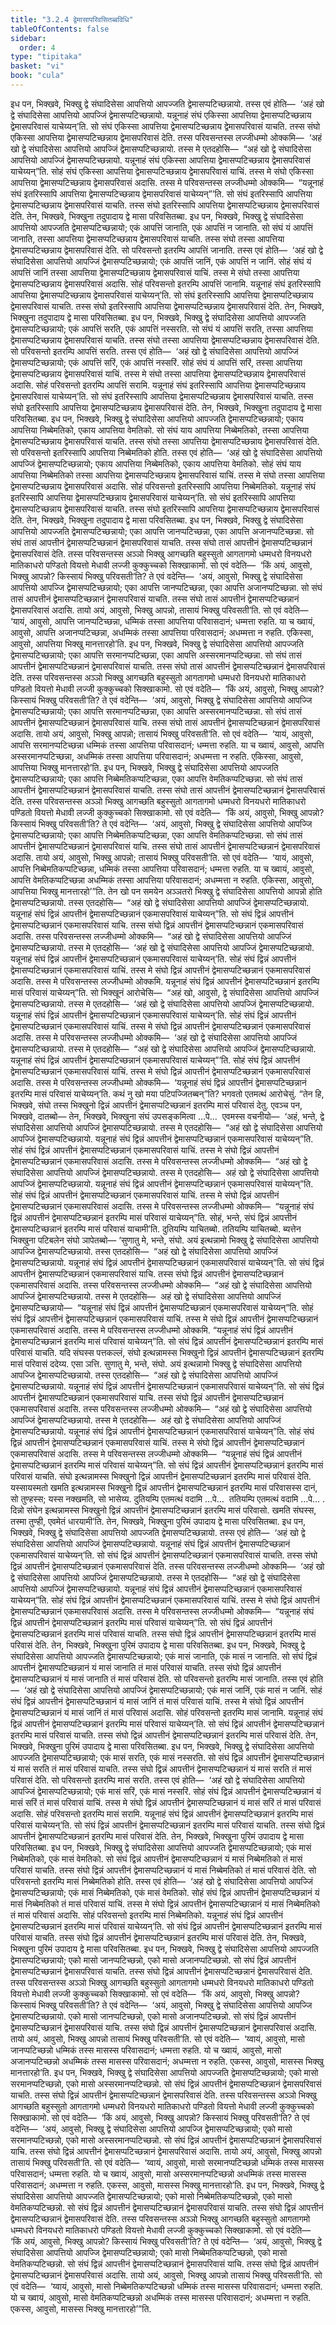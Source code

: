 ```yaml
---
title: "3.2.4 द्वेमासापरिवसितब्बविधि"
tableOfContents: false
sidebar:
  order: 4
type: "tipitaka"
basket: "vi"
book: "cula"
---
```



<DynamicBreadcrumb />

<Division number="140" book="cula">

<Paragraph number="635" book="cula">
इध पन, भिक्खवे, भिक्खु द्वे संघादिसेसा आपत्तियो आपज्जति द्वेमासप्पटिच्छन्नायो. तस्स एवं होति—  ‘अहं खो द्वे संघादिसेसा आपत्तियो आपज्जिं द्वेमासप्पटिच्छन्नायो. यन्नूनाहं संघं एकिस्सा आपत्तिया द्वेमासप्पटिच्छन्नाय द्वेमासपरिवासं याचेय्यन्’ति. सो संघं एकिस्सा आपत्तिया द्वेमासप्पटिच्छन्नाय द्वेमासपरिवासं याचति. तस्स संघो एकिस्सा आपत्तिया द्वेमासप्पटिच्छन्नाय द्वेमासपरिवासं देति. तस्स परिवसन्तस्स लज्जीधम्मो ओक्कमि—  ‘अहं खो द्वे संघादिसेसा आपत्तियो आपज्जिं द्वेमासप्पटिच्छन्नायो. तस्स मे एतदहोसि—  “अहं खो द्वे संघादिसेसा आपत्तियो आपज्जिं द्वेमासप्पटिच्छन्नायो. यन्नूनाहं संघं एकिस्सा आपत्तिया द्वेमासप्पटिच्छन्नाय द्वेमासपरिवासं याचेय्यन्”ति. सोहं संघं एकिस्सा आपत्तिया द्वेमासप्पटिच्छन्नाय द्वेमासपरिवासं याचिं. तस्स मे संघो एकिस्सा आपत्तिया द्वेमासप्पटिच्छन्नाय द्वेमासपरिवासं अदासि. तस्स मे परिवसन्तस्स लज्जीधम्मो ओक्कमि—  “यन्नूनाहं संघं इतरिस्सापि आपत्तिया द्वेमासप्पटिच्छन्नाय द्वेमासपरिवासं याचेय्यन्”’ति. सो संघं इतरिस्सापि आपत्तिया द्वेमासप्पटिच्छन्नाय द्वेमासपरिवासं याचति. तस्स संघो इतरिस्सापि आपत्तिया द्वेमासप्पटिच्छन्नाय द्वेमासपरिवासं देति. तेन, भिक्खवे, भिक्खुना तदुपादाय द्वे मासा परिवसितब्बा.
</Paragraph>

</Division>
<Division number="141" book="cula">

<Paragraph number="636" book="cula">
इध पन, भिक्खवे, भिक्खु द्वे संघादिसेसा आपत्तियो आपज्जति द्वेमासप्पटिच्छन्नायो; एकं आपत्तिं जानाति, एकं आपत्तिं न जानाति. सो संघं यं आपत्तिं जानाति, तस्सा आपत्तिया द्वेमासप्पटिच्छन्नाय द्वेमासपरिवासं याचति. तस्स संघो तस्सा आपत्तिया द्वेमासप्पटिच्छन्नाय द्वेमासपरिवासं देति. सो परिवसन्तो इतरम्पि आपत्तिं जानाति. तस्स एवं होति—  ‘अहं खो द्वे संघादिसेसा आपत्तियो आपज्जिं द्वेमासप्पटिच्छन्नायो; एकं आपत्तिं जानिं, एकं आपत्तिं न जानिं. सोहं संघं यं आपत्तिं जानिं तस्सा आपत्तिया द्वेमासप्पटिच्छन्नाय द्वेमासपरिवासं याचिं. तस्स मे संघो तस्सा आपत्तिया द्वेमासप्पटिच्छन्नाय द्वेमासपरिवासं अदासि. सोहं परिवसन्तो इतरम्पि आपत्तिं जानामि. यन्नूनाहं संघं इतरिस्सापि आपत्तिया द्वेमासप्पटिच्छन्नाय द्वेमासपरिवासं याचेय्यन्’ति. सो संघं इतरिस्सापि आपत्तिया द्वेमासप्पटिच्छन्नाय द्वेमासपरिवासं याचति. तस्स संघो इतरिस्सापि आपत्तिया द्वेमासप्पटिच्छन्नाय द्वेमासपरिवासं देति. तेन, भिक्खवे, भिक्खुना तदुपादाय द्वे मासा परिवसितब्बा.
</Paragraph>

</Division>
<Division number="142" book="cula">

<Paragraph number="637" book="cula">
इध पन, भिक्खवे, भिक्खु द्वे संघादिसेसा आपत्तियो आपज्जति द्वेमासप्पटिच्छन्नायो; एकं आपत्तिं सरति, एकं आपत्तिं नस्सरति. सो संघं यं आपत्तिं सरति, तस्सा आपत्तिया द्वेमासप्पटिच्छन्नाय द्वेमासपरिवासं याचति. तस्स संघो तस्सा आपत्तिया द्वेमासप्पटिच्छन्नाय द्वेमासपरिवासं देति. सो परिवसन्तो इतरम्पि आपत्तिं सरति. तस्स एवं होति—  ‘अहं खो द्वे संघादिसेसा आपत्तियो आपज्जिं द्वेमासप्पटिच्छन्नायो; एकं आपत्तिं सरिं, एकं आपत्तिं नस्सरिं. सोहं संघं यं आपत्तिं सरिं, तस्सा आपत्तिया द्वेमासप्पटिच्छन्नाय द्वेमासपरिवासं याचिं. तस्स मे संघो तस्सा आपत्तिया द्वेमासप्पटिच्छन्नाय द्वेमासपरिवासं अदासि. सोहं परिवसन्तो इतरम्पि आपत्तिं सरामि. यन्नूनाहं संघं इतरिस्सापि आपत्तिया द्वेमासप्पटिच्छन्नाय द्वेमासपरिवासं याचेय्यन्’ति. सो संघं इतरिस्सापि आपत्तिया द्वेमासप्पटिच्छन्नाय द्वेमासपरिवासं याचति. तस्स संघो इतरिस्सापि आपत्तिया द्वेमासप्पटिच्छन्नाय द्वेमासपरिवासं देति. तेन, भिक्खवे, भिक्खुना तदुपादाय द्वे मासा परिवसितब्बा.
</Paragraph>

</Division>
<Division number="143" book="cula">

<Paragraph number="638" book="cula">
इध पन, भिक्खवे, भिक्खु द्वे संघादिसेसा आपत्तियो आपज्जति द्वेमासप्पटिच्छन्नायो; एकाय आपत्तिया निब्बेमतिको, एकाय आपत्तिया वेमतिको. सो संघं याय आपत्तिया निब्बेमतिको, तस्सा आपत्तिया द्वेमासप्पटिच्छन्नाय द्वेमासपरिवासं याचति. तस्स संघो तस्सा आपत्तिया द्वेमासप्पटिच्छन्नाय द्वेमासपरिवासं देति. सो परिवसन्तो इतरिस्सापि आपत्तिया निब्बेमतिको होति. तस्स एवं होति—  ‘अहं खो द्वे संघादिसेसा आपत्तियो आपज्जिं द्वेमासप्पटिच्छन्नायो; एकाय आपत्तिया निब्बेमतिको, एकाय आपत्तिया वेमतिको. सोहं संघं याय आपत्तिया निब्बेमतिको तस्सा आपत्तिया द्वेमासप्पटिच्छन्नाय द्वेमासपरिवासं याचिं. तस्स मे संघो तस्सा आपत्तिया द्वेमासप्पटिच्छन्नाय द्वेमासपरिवासं अदासि. सोहं परिवसन्तो इतरिस्सापि आपत्तिया निब्बेमतिको. यन्नूनाहं संघं इतरिस्सापि आपत्तिया द्वेमासप्पटिच्छन्नाय द्वेमासपरिवासं याचेय्यन्’ति. सो संघं इतरिस्सापि आपत्तिया द्वेमासप्पटिच्छन्नाय द्वेमासपरिवासं याचति. तस्स संघो इतरिस्सापि आपत्तिया द्वेमासप्पटिच्छन्नाय द्वेमासपरिवासं देति. तेन, भिक्खवे, भिक्खुना तदुपादाय द्वे मासा परिवसितब्बा.
</Paragraph>

</Division>
<Division number="144" book="cula">

<Paragraph number="639" book="cula">
इध पन, भिक्खवे, भिक्खु द्वे संघादिसेसा आपत्तियो आपज्जति द्वेमासप्पटिच्छन्नायो; एका आपत्ति जानप्पटिच्छन्ना, एका आपत्ति अजानप्पटिच्छन्ना. सो संघं तासं आपत्तीनं द्वेमासप्पटिच्छन्नानं द्वेमासपरिवासं याचति. तस्स संघो तासं आपत्तीनं द्वेमासप्पटिच्छन्नानं द्वेमासपरिवासं देति. तस्स परिवसन्तस्स अञ्ञो भिक्खु आगच्छति बहुस्सुतो आगतागमो धम्मधरो विनयधरो मातिकाधरो पण्डितो वियत्तो मेधावी लज्जी कुक्कुच्चको सिक्खाकामो. सो एवं वदेति—  ‘किं अयं, आवुसो, भिक्खु आपन्नो? किस्सायं भिक्खु परिवसती’ति? ते एवं वदेन्ति—  ‘अयं, आवुसो, भिक्खु द्वे संघादिसेसा आपत्तियो आपज्जि द्वेमासप्पटिच्छन्नायो; एका आपत्ति जानप्पटिच्छन्ना, एका आपत्ति अजानप्पटिच्छन्ना. सो संघं तासं आपत्तीनं द्वेमासप्पटिच्छन्नानं द्वेमासपरिवासं याचति. तस्स संघो तासं आपत्तीनं द्वेमासप्पटिच्छन्नानं द्वेमासपरिवासं अदासि. तायो अयं, आवुसो, भिक्खु आपन्नो, तासायं भिक्खु परिवसती’ति. सो एवं वदेति—  ‘यायं, आवुसो, आपत्ति जानप्पटिच्छन्ना, धम्मिकं तस्सा आपत्तिया परिवासदानं; धम्मत्ता रुहति. या च ख्वायं, आवुसो, आपत्ति अजानप्पटिच्छन्ना, अधम्मिकं तस्सा आपत्तिया परिवासदानं; अधम्मत्ता न रुहति. एकिस्सा, आवुसो, आपत्तिया भिक्खु मानत्तारहो’ति.
</Paragraph>

</Division>
<Division number="145" book="cula">

<Paragraph number="640" book="cula">
इध पन, भिक्खवे, भिक्खु द्वे संघादिसेसा आपत्तियो आपज्जति द्वेमासप्पटिच्छन्नायो; एका आपत्ति सरमानप्पटिच्छन्ना, एका आपत्ति अस्सरमानप्पटिच्छन्ना. सो संघं तासं आपत्तीनं द्वेमासप्पटिच्छन्नानं द्वेमासपरिवासं याचति. तस्स संघो तासं आपत्तीनं द्वेमासप्पटिच्छन्नानं द्वेमासपरिवासं देति. तस्स परिवसन्तस्स अञ्ञो भिक्खु आगच्छति बहुस्सुतो आगतागमो धम्मधरो विनयधरो मातिकाधरो पण्डितो वियत्तो मेधावी लज्जी कुक्कुच्चको सिक्खाकामो. सो एवं वदेति—  ‘किं अयं, आवुसो, भिक्खु आपन्नो? किस्सायं भिक्खु परिवसती’ति? ते एवं वदेन्ति—  ‘अयं, आवुसो, भिक्खु द्वे संघादिसेसा आपत्तियो आपज्जि द्वेमासप्पटिच्छन्नायो; एका आपत्ति सरमानप्पटिच्छन्ना, एका आपत्ति अस्सरमानप्पटिच्छन्ना. सो संघं तासं आपत्तीनं द्वेमासप्पटिच्छन्नानं द्वेमासपरिवासं याचि. तस्स संघो तासं आपत्तीनं द्वेमासप्पटिच्छन्नानं द्वेमासपरिवासं अदासि. तायो अयं, आवुसो, भिक्खु आपन्नो; तासायं भिक्खु परिवसती’ति. सो एवं वदेति—  ‘यायं, आवुसो, आपत्ति सरमानप्पटिच्छन्ना धम्मिकं तस्सा आपत्तिया परिवासदानं; धम्मत्ता रुहति. या च ख्वायं, आवुसो, आपत्ति अस्सरमानप्पटिच्छन्ना, अधम्मिकं तस्सा आपत्तिया परिवासदानं; अधम्मत्ता न रुहति. एकिस्सा, आवुसो, आपत्तिया भिक्खु मानत्तारहो’ति.
</Paragraph>

</Division>
<Division number="146" book="cula">

<Paragraph number="641" book="cula">
इध पन, भिक्खवे, भिक्खु द्वे संघादिसेसा आपत्तियो आपज्जति द्वेमासप्पटिच्छन्नायो; एका आपत्ति निब्बेमतिकप्पटिच्छन्ना, एका आपत्ति वेमतिकप्पटिच्छन्ना. सो संघं तासं आपत्तीनं द्वेमासप्पटिच्छन्नानं द्वेमासपरिवासं याचति. तस्स संघो तासं आपत्तीनं द्वेमासप्पटिच्छन्नानं द्वेमासपरिवासं देति. तस्स परिवसन्तस्स अञ्ञो भिक्खु आगच्छति बहुस्सुतो आगतागमो धम्मधरो विनयधरो मातिकाधरो पण्डितो वियत्तो मेधावी लज्जी कुक्कुच्चको सिक्खाकामो. सो एवं वदेति—  ‘किं अयं, आवुसो, भिक्खु आपन्नो? किस्सायं भिक्खु परिवसती’ति? ते एवं वदेन्ति—  ‘अयं, आवुसो, भिक्खु द्वे संघादिसेसा आपत्तियो आपज्जि द्वेमासप्पटिच्छन्नायो; एका आपत्ति निब्बेमतिकप्पटिच्छन्ना, एका आपत्ति वेमतिकप्पटिच्छन्ना. सो संघं तासं आपत्तीनं द्वेमासप्पटिच्छन्नानं द्वेमासपरिवासं याचि. तस्स संघो तासं आपत्तीनं द्वेमासप्पटिच्छन्नानं द्वेमासपरिवासं अदासि. तायो अयं, आवुसो, भिक्खु आपन्नो; तासायं भिक्खु परिवसती’ति. सो एवं वदेति—  ‘यायं, आवुसो, आपत्ति निब्बेमतिकप्पटिच्छन्ना, धम्मिकं तस्सा आपत्तिया परिवासदानं; धम्मत्ता रुहति. या च ख्वायं, आवुसो, आपत्ति वेमतिकप्पटिच्छन्ना अधम्मिकं तस्सा आपत्तिया परिवासदानं; अधम्मत्ता न रुहति. एकिस्सा, आवुसो, आपत्तिया भिक्खु मानत्तारहो’”ति.
</Paragraph>

</Division>
<Division number="147" book="cula">

<Paragraph number="642" book="cula">
तेन खो पन समयेन अञ्ञतरो भिक्खु द्वे संघादिसेसा आपत्तियो आपन्नो होति द्वेमासप्पटिच्छन्नायो. तस्स एतदहोसि—  “अहं खो द्वे संघादिसेसा आपत्तियो आपज्जिं द्वेमासप्पटिच्छन्नायो. यन्नूनाहं संघं द्विन्नं आपत्तीनं द्वेमासप्पटिच्छन्नानं एकमासपरिवासं याचेय्यन्”ति. सो संघं द्विन्नं आपत्तीनं द्वेमासप्पटिच्छन्नानं एकमासपरिवासं याचि. तस्स संघो द्विन्नं आपत्तीनं द्वेमासप्पटिच्छन्नानं एकमासपरिवासं अदासि. तस्स परिवसन्तस्स लज्जीधम्मो ओक्कमि—  “अहं खो द्वे संघादिसेसा आपत्तियो आपज्जिं द्वेमासप्पटिच्छन्नायो. तस्स मे एतदहोसि—  ‘अहं खो द्वे संघादिसेसा आपत्तियो आपज्जिं द्वेमासप्पटिच्छन्नायो. यन्नूनाहं संघं द्विन्नं आपत्तीनं द्वेमासप्पटिच्छन्नानं एकमासपरिवासं याचेय्यन्’ति. सोहं संघं द्विन्नं आपत्तीनं द्वेमासप्पटिच्छन्नानं एकमासपरिवासं याचिं. तस्स मे संघो द्विन्नं आपत्तीनं द्वेमासप्पटिच्छन्नानं एकमासपरिवासं अदासि. तस्स मे परिवसन्तस्स लज्जीधम्मो ओक्कमि. यन्नूनाहं संघं द्विन्नं आपत्तीनं द्वेमासप्पटिच्छन्नानं इतरम्पि मासं परिवासं याचेय्यन्”ति.
</Paragraph>

<Paragraph number="643" book="cula">
सो भिक्खूनं आरोचेसि—  “अहं खो, आवुसो, द्वे संघादिसेसा आपत्तियो आपज्जिं द्वेमासप्पटिच्छन्नायो. तस्स मे एतदहोसि—  ‘अहं खो द्वे संघादिसेसा आपत्तियो आपज्जिं द्वेमासप्पटिच्छन्नायो. यन्नूनाहं संघं द्विन्नं आपत्तीनं द्वेमासप्पटिच्छन्नानं एकमासपरिवासं याचेय्यन्’ति. सोहं संघं द्विन्नं आपत्तीनं द्वेमासप्पटिच्छन्नानं एकमासपरिवासं याचिं. तस्स मे संघो द्विन्नं आपत्तीनं द्वेमासप्पटिच्छन्नानं एकमासपरिवासं अदासि. तस्स मे परिवसन्तस्स लज्जीधम्मो ओक्कमि—  ‘अहं खो द्वे संघादिसेसा आपत्तियो आपज्जिं द्वेमासप्पटिच्छन्नायो. तस्स मे एतदहोसि—  “अहं खो द्वे संघादिसेसा आपत्तियो आपज्जिं द्वेमासप्पटिच्छन्नायो. यन्नूनाहं संघं द्विन्नं आपत्तीनं द्वेमासप्पटिच्छन्नानं एकमासपरिवासं याचेय्यन्”’ति. सोहं संघं द्विन्नं आपत्तीनं द्वेमासप्पटिच्छन्नानं एकमासपरिवासं याचिं. तस्स मे संघो द्विन्नं आपत्तीनं द्वेमासप्पटिच्छन्नानं एकमासपरिवासं अदासि. तस्स मे परिवसन्तस्स लज्जीधम्मो ओक्कमि—  ‘यन्नूनाहं संघं द्विन्नं आपत्तीनं द्वेमासप्पटिच्छन्नानं इतरम्पि मासं परिवासं याचेय्यन्’ति. कथं नु खो मया पटिपज्जितब्बन्”ति? भगवतो एतमत्थं आरोचेसुं. “तेन हि, भिक्खवे, संघो तस्स भिक्खुनो द्विन्नं आपत्तीनं द्वेमासप्पटिच्छन्नानं इतरम्पि मासं परिवासं देतु. एवञ्च पन, भिक्खवे, दातब्बो—
</Paragraph>

<Paragraph number="644" book="cula">
तेन, भिक्खवे, भिक्खुना संघं उपसङ्कमित्वा …पे…  एवमस्स वचनीयो—  ‘अहं, भन्ते, द्वे संघादिसेसा आपत्तियो आपज्जिं द्वेमासप्पटिच्छन्नायो. तस्स मे एतदहोसि—  “अहं खो द्वे संघादिसेसा आपत्तियो आपज्जिं द्वेमासप्पटिच्छन्नायो. यन्नूनाहं संघं द्विन्नं आपत्तीनं द्वेमासप्पटिच्छन्नानं एकमासपरिवासं याचेय्यन्”ति. सोहं संघं द्विन्नं आपत्तीनं द्वेमासप्पटिच्छन्नानं एकमासपरिवासं याचिं. तस्स मे संघो द्विन्नं आपत्तीनं द्वेमासप्पटिच्छन्नानं एकमासपरिवासं अदासि. तस्स मे परिवसन्तस्स लज्जीधम्मो ओक्कमि—  “अहं खो द्वे संघादिसेसा आपत्तियो आपज्जिं द्वेमासप्पटिच्छन्नायो. तस्स मे एतदहोसि—  अहं खो द्वे संघादिसेसा आपत्तियो आपज्जिं द्वेमासप्पटिच्छन्नायो. यन्नूनाहं संघं द्विन्नं आपत्तीनं द्वेमासप्पटिच्छन्नानं एकमासपरिवासं याचेय्यन्”ति. सोहं संघं द्विन्नं आपत्तीनं द्वेमासप्पटिच्छन्नानं एकमासपरिवासं याचिं. तस्स मे संघो द्विन्नं आपत्तीनं द्वेमासप्पटिच्छन्नानं एकमासपरिवासं अदासि. तस्स मे परिवसन्तस्स लज्जीधम्मो ओक्कमि—  “यन्नूनाहं संघं द्विन्नं आपत्तीनं द्वेमासप्पटिच्छन्नानं इतरम्पि मासं परिवासं याचेय्यन्”ति. सोहं, भन्ते, संघं द्विन्नं आपत्तीनं द्वेमासप्पटिच्छन्नानं इतरम्पि मासं परिवासं याचामी’ति. दुतियम्पि याचितब्बो. ततियम्पि याचितब्बो. ब्यत्तेन भिक्खुना पटिबलेन संघो ञापेतब्बो—
</Paragraph>

</Division>
<Division number="148" book="cula">

<Paragraph number="645" book="cula">
‘सुणातु मे, भन्ते, संघो. अयं इत्थन्नामो भिक्खु द्वे संघादिसेसा आपत्तियो आपज्जि द्वेमासप्पटिच्छन्नायो. तस्स एतदहोसि—  “अहं खो द्वे संघादिसेसा आपत्तियो आपज्जिं द्वेमासप्पटिच्छन्नायो. यन्नूनाहं संघं द्विन्नं आपत्तीनं द्वेमासप्पटिच्छन्नानं एकमासपरिवासं याचेय्यन्”ति. सो संघं द्विन्नं आपत्तीनं द्वेमासप्पटिच्छन्नानं एकमासपरिवासं याचि. तस्स संघो द्विन्नं आपत्तीनं द्वेमासप्पटिच्छन्नानं एकमासपरिवासं अदासि. तस्स परिवसन्तस्स लज्जीधम्मो ओक्कमि—  “अहं खो द्वे संघादिसेसा आपत्तियो आपज्जिं द्वेमासप्पटिच्छन्नायो. तस्स मे एतदहोसि—  अहं खो द्वे संघादिसेसा आपत्तियो आपज्जिं द्वेमासप्पटिच्छन्नायो—  “यन्नूनाहं संघं द्विन्नं आपत्तीनं द्वेमासप्पटिच्छन्नानं एकमासपरिवासं याचेय्यन्”ति. सोहं संघं द्विन्नं आपत्तीनं द्वेमासप्पटिच्छन्नानं एकमासपरिवासं याचिं. तस्स मे संघो द्विन्नं आपत्तीनं द्वेमासप्पटिच्छन्नानं एकमासपरिवासं अदासि. तस्स मे परिवसन्तस्स लज्जीधम्मो ओक्कमि. “यन्नूनाहं संघं द्विन्नं आपत्तीनं द्वेमासप्पटिच्छन्नानं इतरम्पि मासं परिवासं याचेय्यन्”ति. सो संघं द्विन्नं आपत्तीनं द्वेमासप्पटिच्छन्नानं इतरम्पि मासं परिवासं याचति. यदि संघस्स पत्तकल्लं, संघो इत्थन्नामस्स भिक्खुनो द्विन्नं आपत्तीनं द्वेमासप्पटिच्छन्नानं इतरम्पि मासं परिवासं ददेय्य. एसा ञत्ति.
</Paragraph>

<Paragraph number="646" book="cula">
सुणातु मे, भन्ते, संघो. अयं इत्थन्नामो भिक्खु द्वे संघादिसेसा आपत्तियो आपज्जि द्वेमासप्पटिच्छन्नायो. तस्स एतदहोसि—  “अहं खो द्वे संघादिसेसा आपत्तियो आपज्जिं द्वेमासप्पटिच्छन्नायो. यन्नूनाहं संघं द्विन्नं आपत्तीनं द्वेमासप्पटिच्छन्नानं एकमासपरिवासं याचेय्यन्”ति. सो संघं द्विन्नं आपत्तीनं द्वेमासप्पटिच्छन्नानं एकमासपरिवासं याचि. तस्स संघो द्विन्नं आपत्तीनं द्वेमासप्पटिच्छन्नानं एकमासपरिवासं अदासि. तस्स परिवसन्तस्स लज्जीधम्मो ओक्कमि—  “अहं खो द्वे संघादिसेसा आपत्तियो आपज्जिं द्वेमासप्पटिच्छन्नायो. तस्स मे एतदहोसि—  अहं खो द्वे संघादिसेसा आपत्तियो आपज्जिं द्वेमासप्पटिच्छन्नायो. यन्नूनाहं संघं द्विन्नं आपत्तीनं द्वेमासप्पटिच्छन्नानं एकमासपरिवासं याचेय्यन्”ति. सोहं संघं द्विन्नं आपत्तीनं द्वेमासप्पटिच्छन्नानं एकमासपरिवासं याचिं. तस्स मे संघो द्विन्नं आपत्तीनं द्वेमासप्पटिच्छन्नानं एकमासपरिवासं अदासि. तस्स मे परिवसन्तस्स लज्जीधम्मो ओक्कमि—  “यन्नूनाहं संघं द्विन्नं आपत्तीनं द्वेमासप्पटिच्छन्नानं इतरम्पि मासं परिवासं याचेय्यन्”ति. सो संघं द्विन्नं आपत्तीनं द्वेमासप्पटिच्छन्नानं इतरम्पि मासं परिवासं याचति. संघो इत्थन्नामस्स भिक्खुनो द्विन्नं आपत्तीनं द्वेमासप्पटिच्छन्नानं इतरम्पि मासं परिवासं देति. यस्सायस्मतो खमति इत्थन्नामस्स भिक्खुनो द्विन्नं आपत्तीनं द्वेमासप्पटिच्छन्नानं इतरम्पि मासं परिवासस्स दानं, सो तुण्हस्स; यस्स नक्खमति, सो भासेय्य.
</Paragraph>

<Paragraph number="647" book="cula">
दुतियम्पि एतमत्थं वदामि …पे…  ततियम्पि एतमत्थं वदामि …पे… .
</Paragraph>

<Paragraph number="648" book="cula">
दिन्नो संघेन इत्थन्नामस्स भिक्खुनो द्विन्नं आपत्तीनं द्वेमासप्पटिच्छन्नानं इतरम्पि मासं परिवासो. खमति संघस्स, तस्मा तुण्ही, एवमेतं धारयामी’ति.
</Paragraph>

<Paragraph number="649" book="cula">
तेन, भिक्खवे, भिक्खुना पुरिमं उपादाय द्वे मासा परिवसितब्बा.
</Paragraph>

</Division>
<Division number="149" book="cula">

<Paragraph number="650" book="cula">
इध पन, भिक्खवे, भिक्खु द्वे संघादिसेसा आपत्तियो आपज्जति द्वेमासप्पटिच्छन्नायो. तस्स एवं होति—  ‘अहं खो द्वे संघादिसेसा आपत्तियो आपज्जिं द्वेमासप्पटिच्छन्नायो. यन्नूनाहं संघं द्विन्नं आपत्तीनं द्वेमासप्पटिच्छन्नानं एकमासपरिवासं याचेय्यन्’ति. सो संघं द्विन्नं आपत्तीनं द्वेमासप्पटिच्छन्नानं एकमासपरिवासं याचति. तस्स संघो द्विन्नं आपत्तीनं द्वेमासप्पटिच्छन्नानं एकमासपरिवासं देति. तस्स परिवसन्तस्स लज्जीधम्मो ओक्कमि—  ‘अहं खो द्वे संघादिसेसा आपत्तियो आपज्जिं द्वेमासप्पटिच्छन्नायो. तस्स मे एतदहोसि—  “अहं खो द्वे संघादिसेसा आपत्तियो आपज्जिं द्वेमासप्पटिच्छन्नायो. यन्नूनाहं संघं द्विन्नं आपत्तीनं द्वेमासप्पटिच्छन्नानं एकमासपरिवासं याचेय्यन्”ति. सोहं संघं द्विन्नं आपत्तीनं द्वेमासप्पटिच्छन्नानं एकमासपरिवासं याचिं. तस्स मे संघो द्विन्नं आपत्तीनं द्वेमासप्पटिच्छन्नानं एकमासपरिवासं अदासि. तस्स मे परिवसन्तस्स लज्जीधम्मो ओक्कमि—  “यन्नूनाहं संघं द्विन्नं आपत्तीनं द्वेमासप्पटिच्छन्नानं इतरम्पि मासं परिवासं याचेय्यन्”ति. सो संघं द्विन्नं आपत्तीनं द्वेमासप्पटिच्छन्नानं इतरम्पि मासं परिवासं याचति. तस्स संघो द्विन्नं आपत्तीनं द्वेमासप्पटिच्छन्नानं इतरम्पि मासं परिवासं देति. तेन, भिक्खवे, भिक्खुना पुरिमं उपादाय द्वे मासा परिवसितब्बा.
</Paragraph>

</Division>
<Division number="150" book="cula">

<Paragraph number="651" book="cula">
इध पन, भिक्खवे, भिक्खु द्वे संघादिसेसा आपत्तियो आपज्जति द्वेमासप्पटिच्छन्नायो; एकं मासं जानाति, एकं मासं न जानाति. सो संघं द्विन्नं आपत्तीनं द्वेमासप्पटिच्छन्नानं यं मासं जानाति तं मासं परिवासं याचति. तस्स संघो द्विन्नं आपत्तीनं द्वेमासप्पटिच्छन्नानं यं मासं जानाति तं मासं परिवासं देति. सो परिवसन्तो इतरम्पि मासं जानाति. तस्स एवं होति—  ‘अहं खो द्वे संघादिसेसा आपत्तियो आपज्जिं द्वेमासप्पटिच्छन्नायो; एकं मासं जानिं, एकं मासं न जानिं. सोहं संघं द्विन्नं आपत्तीनं द्वेमासप्पटिच्छन्नानं यं मासं जानिं तं मासं परिवासं याचिं. तस्स मे संघो द्विन्नं आपत्तीनं द्वेमासप्पटिच्छन्नानं यं मासं जानिं तं मासं परिवासं अदासि. सोहं परिवसन्तो इतरम्पि मासं जानामि. यन्नूनाहं संघं द्विन्नं आपत्तीनं द्वेमासप्पटिच्छन्नानं इतरम्पि मासं परिवासं याचेय्यन्’ति. सो संघं द्विन्नं आपत्तीनं द्वेमासप्पटिच्छन्नानं इतरम्पि मासं परिवासं याचति. तस्स संघो द्विन्नं आपत्तीनं द्वेमासप्पटिच्छन्नानं इतरम्पि मासं परिवासं देति. तेन, भिक्खवे, भिक्खुना पुरिमं उपादाय द्वे मासा परिवसितब्बा.
</Paragraph>

</Division>
<Division number="151" book="cula">

<Paragraph number="652" book="cula">
इध पन, भिक्खवे, भिक्खु द्वे संघादिसेसा आपत्तियो आपज्जति द्वेमासप्पटिच्छन्नायो; एकं मासं सरति, एकं मासं नस्सरति. सो संघं द्विन्नं आपत्तीनं द्वेमासप्पटिच्छन्नानं यं मासं सरति तं मासं परिवासं याचति. तस्स संघो द्विन्नं आपत्तीनं द्वेमासप्पटिच्छन्नानं यं मासं सरति तं मासं परिवासं देति. सो परिवसन्तो इतरम्पि मासं सरति. तस्स एवं होति—  ‘अहं खो द्वे संघादिसेसा आपत्तियो आपज्जिं द्वेमासप्पटिच्छन्नायो; एकं मासं सरिं, एकं मासं नस्सरिं. सोहं संघं द्विन्नं आपत्तीनं द्वेमासप्पटिच्छन्नानं यं मासं सरिं तं मासं परिवासं याचिं. तस्स मे संघो द्विन्नं आपत्तीनं द्वेमासप्पटिच्छन्नानं यं मासं सरिं तं मासं परिवासं अदासि. सोहं परिवसन्तो इतरम्पि मासं सरामि. यन्नूनाहं संघं द्विन्नं आपत्तीनं द्वेमासप्पटिच्छन्नानं इतरम्पि मासं परिवासं याचेय्यन्’ति. सो संघं द्विन्नं आपत्तीनं द्वेमासप्पटिच्छन्नानं इतरम्पि मासं परिवासं याचति. तस्स संघो द्विन्नं आपत्तीनं द्वेमासप्पटिच्छन्नानं इतरम्पि मासं परिवासं देति. तेन, भिक्खवे, भिक्खुना पुरिमं उपादाय द्वे मासा परिवसितब्बा.
</Paragraph>

</Division>
<Division number="152" book="cula">

<Paragraph number="653" book="cula">
इध पन, भिक्खवे, भिक्खु द्वे संघादिसेसा आपत्तियो आपज्जति द्वेमासप्पटिच्छन्नायो; एकं मासं निब्बेमतिको, एकं मासं वेमतिको. सो संघं द्विन्नं आपत्तीनं द्वेमासप्पटिच्छन्नानं यं मासं निब्बेमतिको तं मासं परिवासं याचति. तस्स संघो द्विन्नं आपत्तीनं द्वेमासप्पटिच्छन्नानं यं मासं निब्बेमतिको तं मासं परिवासं देति. सो परिवसन्तो इतरम्पि मासं निब्बेमतिको होति. तस्स एवं होति—  ‘अहं खो द्वे संघादिसेसा आपत्तियो आपज्जिं द्वेमासप्पटिच्छन्नायो; एकं मासं निब्बेमतिको, एकं मासं वेमतिको. सोहं संघं द्विन्नं आपत्तीनं द्वेमासप्पटिच्छन्नानं यं मासं निब्बेमतिको तं मासं परिवासं याचिं. तस्स मे संघो द्विन्नं आपत्तीनं द्वेमासप्पटिच्छान्नानं यं मासं निब्बेमतिको तं मासं परिवासं अदासि. सोहं परिवसन्तो इतरम्पि मासं निब्बेमतिको. यन्नूनाहं संघं द्विन्नं आपत्तीनं द्वेमासप्पटिच्छन्नानं इतरम्पि मासं परिवासं याचेय्यन्’ति. सो संघं द्विन्नं आपत्तीनं द्वेमासप्पटिच्छन्नानं इतरम्पि मासं परिवासं याचति. तस्स संघो द्विन्नं आपत्तीनं द्वेमासप्पटिच्छन्नानं इतरम्पि मासं परिवासं देति. तेन, भिक्खवे, भिक्खुना पुरिमं उपादाय द्वे मासा परिवसितब्बा.
</Paragraph>

</Division>
<Division number="153" book="cula">

<Paragraph number="654" book="cula">
इध पन, भिक्खवे, भिक्खु द्वे संघादिसेसा आपत्तियो आपज्जति द्वेमासप्पटिच्छन्नायो; एको मासो जानप्पटिच्छन्नो, एको मासो अजानप्पटिच्छन्नो. सो संघं द्विन्नं आपत्तीनं द्वेमासप्पटिच्छन्नानं द्वेमासपरिवासं याचति. तस्स संघो द्विन्नं आपत्तीनं द्वेमासप्पटिच्छन्नानं द्वेमासपरिवासं देति. तस्स परिवसन्तस्स अञ्ञो भिक्खु आगच्छति बहुस्सुतो आगतागमो धम्मधरो विनयधरो मातिकाधरो पण्डितो वियत्तो मेधावी लज्जी कुक्कुच्चको सिक्खाकामो. सो एवं वदेति—  ‘किं अयं, आवुसो, भिक्खु आपन्नो? किस्सायं भिक्खु परिवसती’ति? ते एवं वदेन्ति—  ‘अयं, आवुसो, भिक्खु द्वे संघादिसेसा आपत्तियो आपज्जि द्वेमासप्पटिच्छन्नायो. एको मासो जानप्पटिच्छन्नो, एको मासो अजानप्पटिच्छन्नो. सो संघं द्विन्नं आपत्तीनं द्वेमासप्पटिच्छन्नानं द्वेमासपरिवासं याचि. तस्स संघो द्विन्नं आपत्तीनं द्वेमासप्पटिच्छन्नानं द्वेमासपरिवासं अदासि. तायो अयं, आवुसो, भिक्खु आपन्नो तासायं भिक्खु परिवसती’ति. सो एवं वदेति—  ‘य्वायं, आवुसो, मासो जानप्पटिच्छन्नो धम्मिकं तस्स मासस्स परिवासदानं; धम्मत्ता रुहति. यो च ख्वायं, आवुसो, मासो अजानप्पटिच्छन्नो अधम्मिकं तस्स मासस्स परिवासदानं; अधम्मत्ता न रुहति. एकस्स, आवुसो, मासस्स भिक्खु मानत्तारहो’ति.
</Paragraph>

</Division>
<Division number="154" book="cula">

<Paragraph number="655" book="cula">
इध पन, भिक्खवे, भिक्खु द्वे संघादिसेसा आपत्तियो आपज्जति द्वेमासप्पटिच्छन्नायो; एको मासो सरमानप्पटिच्छन्नो, एको मासो अस्सरमानप्पटिच्छन्नो. सो संघं द्विन्नं आपत्तीनं द्वेमासप्पटिच्छन्नानं द्वेमासपरिवासं याचति. तस्स संघो द्विन्नं आपत्तीनं द्वेमासप्पटिच्छन्नानं द्वेमासपरिवासं देति. तस्स परिवसन्तस्स अञ्ञो भिक्खु आगच्छति बहुस्सुतो आगतागमो धम्मधरो विनयधरो मातिकाधरो पण्डितो वियत्तो मेधावी लज्जी कुक्कुच्चको सिक्खाकामो. सो एवं वदेति—  ‘किं अयं, आवुसो, भिक्खु आपन्नो? किस्सायं भिक्खु परिवसती’ति? ते एवं वदेन्ति—  ‘अयं, आवुसो, भिक्खु द्वे संघादिसेसा आपत्तियो आपज्जि द्वेमासप्पटिच्छन्नायो; एको मासो सरमानप्पटिच्छन्नो, एको मासो अस्सरमानप्पटिच्छन्नो. सो संघं द्विन्नं आपत्तीनं द्वेमासप्पटिच्छन्नानं द्वेमासपरिवासं याचि. तस्स संघो द्विन्नं आपत्तीनं द्वेमासप्पटिच्छन्नानं द्वेमासपरिवासं अदासि. तायो अयं, आवुसो, भिक्खु आपन्नो तासायं भिक्खु परिवसती’ति. सो एवं वदेति—  ‘य्वायं, आवुसो, मासो सरमानप्पटिच्छन्नो धम्मिकं तस्स मासस्स परिवासदानं; धम्मत्ता रुहति. यो च ख्वायं, आवुसो, मासो अस्सरमानप्पटिच्छन्नो अधम्मिकं तस्स मासस्स परिवासदानं; अधम्मत्ता न रुहति. एकस्स, आवुसो, मासस्स भिक्खु मानत्तारहो’ति.
</Paragraph>

</Division>
<Division number="155" book="cula">

<Paragraph number="656" book="cula">
इध पन, भिक्खवे, भिक्खु द्वे संघादिसेसा आपत्तियो आपज्जति द्वेमासप्पटिच्छन्नायो; एको मासो निब्बेमतिकप्पटिच्छन्नो, एको मासो वेमतिकप्पटिच्छन्नो. सो संघं द्विन्नं आपत्तीनं द्वेमासप्पटिच्छन्नानं द्वेमासपरिवासं याचति. तस्स संघो द्विन्नं आपत्तीनं द्वेमासप्पटिच्छन्नानं द्वेमासपरिवासं देति. तस्स परिवसन्तस्स अञ्ञो भिक्खु आगच्छति बहुस्सुतो आगतागमो धम्मधरो विनयधरो मातिकाधरो पण्डितो वियत्तो मेधावी लज्जी कुक्कुच्चको सिक्खाकामो. सो एवं वदेति—  ‘किं अयं, आवुसो, भिक्खु आपन्नो? किस्सायं भिक्खु परिवसती’ति? ते एवं वदेन्ति—  ‘अयं, आवुसो, भिक्खु द्वे संघादिसेसा आपत्तियो आपज्जि द्वेमासप्पटिच्छन्नायो; एको मासो निब्बेमतिकप्पटिच्छन्नो, एको मासो वेमतिकप्पटिच्छन्नो. सो संघं द्विन्नं आपत्तीनं द्वेमासप्पटिच्छन्नानं द्वेमासपरिवासं याचि. तस्स संघो द्विन्नं आपत्तीनं द्वेमासप्पटिच्छन्नानं द्वेमासपरिवासं अदासि. तायो अयं, आवुसो, भिक्खु आपन्नो तासायं भिक्खु परिवसती’ति. सो एवं वदेति—  ‘य्वायं, आवुसो, मासो निब्बेमतिकप्पटिच्छन्नो धम्मिकं तस्स मासस्स परिवासदानं; धम्मत्ता रुहति. यो च ख्वायं, आवुसो, मासो वेमतिकप्पटिच्छन्नो अधम्मिकं तस्स मासस्स परिवासदानं; अधम्मत्ता न रुहति. एकस्स, आवुसो, मासस्स भिक्खु मानत्तारहो’”ति.
</Paragraph>
</Division>